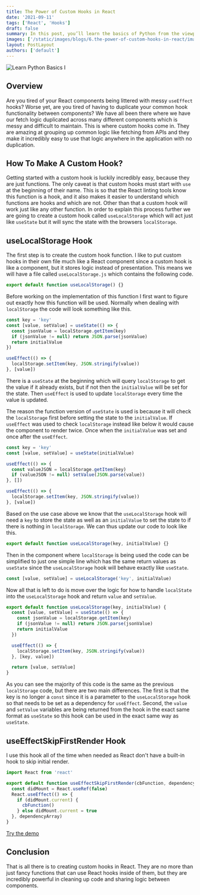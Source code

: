 ```yaml
---
title: The Power of Custom Hooks in React
date: '2021-09-11'
tags: ['React', 'Hooks']
draft: false
summary: In this post, you’ll learn the basics of Python from the viewpoint of JavaScript Developer and know the differences between these Programming languages.
images: ['/static/images/blogs/6.the-power-of-custom-hooks-in-react/image1.png']
layout: PostLayout
authors: ['default']
---
```


![Learn Python Basics I](/static/images/blogs/6.the-power-of-custom-hooks-in-react/image1.png)

<TOCInline toc={props.toc} toHeading={2} />

## Overview

Are you tired of your React components being littered with messy `useEffect` hooks?
Worse yet, are you tired of having to duplicate your common hook functionality between components?
We have all been there where we have our fetch logic duplicated across many different components which is messy and difficult to maintain.
This is where custom hooks come in. They are amazing at grouping up common logic like fetching from APIs
and they make it incredibly easy to use that logic anywhere in the application with no duplication.

## How To Make A Custom Hook?

Getting started with a custom hook is luckily incredibly easy, because they are just functions.
The only caveat is that custom hooks must start with `use` at the beginning of their name.
This is so that the React linting tools know this function is a hook,
and it also makes it easier to understand which functions are hooks and which are not.
Other than that a custom hook will work just like any other function.
In order to explain this process further we are going to create a custom hook called `useLocalStorage`
which will act just like `useState` but it will sync the state with the browsers `localStorage`.

## useLocalStorage Hook

The first step is to create the custom hook function.
I like to put custom hooks in their own file much like a React component since a custom hook is like a component,
but it stores logic instead of presentation. This means we will have a file called `useLocalStorage.js` which contains the following code.

```jsx
export default function useLocalStorage() {}
```

Before working on the implementation of this function I first want to figure out exactly how this function will be used.
Normally when dealing with `localStorage` the code will look something like this.

```jsx
const key = 'key'
const [value, setValue] = useState(() => {
  const jsonValue = localStorage.getItem(key)
  if (jsonValue != null) return JSON.parse(jsonValue)
  return initialValue
})

useEffect(() => {
  localStorage.setItem(key, JSON.stringify(value))
}, [value])
```

There is a `useState` at the beginning which will query `localStorage` to get the value if it already exists,
but if not then the `initialValue` will be set for the state.
Then `useEffect` is used to update `localStorage` every time the value is updated.

The reason the function version of `useState` is used is because it will check the `localStorage` first before setting the state to the `initialValue`.
If `useEffect` was used to check `localStorage` instead like below it would cause the component to render twice.
Once when the `initialValue` was set and once after the `useEffect`.

```jsx
const key = 'key'
const [value, setValue] = useState(initialValue)

useEffect(() => {
  const valueJSON = localStorage.getItem(key)
  if (valueJSON != null) setValue(JSON.parse(value))
}, [])

useEffect(() => {
  localStorage.setItem(key, JSON.stringify(value))
}, [value])
```

Based on the use case above we know that the `useLocalStorage` hook will need a `key` to store the state
as well as an `initialValue` to set the state to if there is nothing in `localStorage`.
We can thus update our code to look like this.

```jsx
export default function useLocalStorage(key, initialValue) {}
```

Then in the component where `localStorage` is being used the code can be simplified to just one simple line
which has the same return values as `useState` since the `useLocalStorage` hook will behave exactly like `useState`.

```jsx
const [value, setValue] = useLocalStorage('key', initialValue)
```

Now all that is left to do is move over the logic for how to handle `localState` into the `useLocalStorage` hook and return `value` and `setValue`.

```jsx {10,12}
export default function useLocalStorage(key, initialValue) {
  const [value, setValue] = useState(() => {
    const jsonValue = localStorage.getItem(key)
    if (jsonValue != null) return JSON.parse(jsonValue)
    return initialValue
  })

  useEffect(() => {
    localStorage.setItem(key, JSON.stringify(value))
  }, [key, value])

  return [value, setValue]
}
```

As you can see the majority of this code is the same as the previous `localStorage` code,
but there are two main differences. The first is that the key is no longer a `const` since it is a parameter to the `useLocalStorage` hook
so that needs to be set as a dependency for `useEffect`.
Second, the `value` and `setValue` variables are being returned from the hook in the exact same format as `useState`
so this hook can be used in the exact same way as `useState`.

## useEffectSkipFirstRender Hook

I use this hook all of the time when needed as React don't have a built-in hook to skip initial render.

```jsx
import React from 'react'

export default function useEffectSkipFirstRender(cbFunction, dependencyArray) {
  const didMount = React.useRef(false)
  React.useEffect(() => {
    if (didMount.current) {
      cbFunction()
    } else didMount.current = true
  }, dependencyArray)
}
```

[Try the demo](https://stackblitz.com/edit/react-xm82vm)

## Conclusion

That is all there is to creating custom hooks in React.
They are no more than just fancy functions that can use React hooks inside of them,
but they are incredibly powerful in cleaning up code and sharing logic between components.
